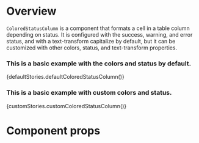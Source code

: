 
<Meta title="Modules|Listview/Components" component={ColoredStatusColumn} />

# Overview

`ColoredStatusColumn` is a component that formats a cell in a table column depending on status. It is configured with the success, warning, and error status, and with a text-transform capitalize by default, but it can be customized with other colors, status, and text-transform properties.

### This is a basic example with the colors and status by default.

<Preview>
    <Story name="DefaultColoredStatusColumn">{defaultStories.defaultColoredStatusColumn()}</Story>
</Preview>

### This is a basic example with custom colors and status.

<Preview>
    <Story name="CustomColoredStatusColumn">{customStories.customColoredStatusColumn()}</Story>
</Preview>

# Component props

<Props of={ColoredStatusColumn} />
